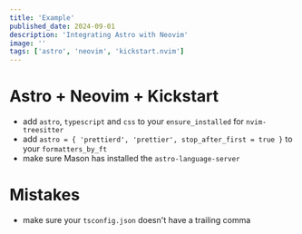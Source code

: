 ```yaml
---
title: 'Example'
published_date: 2024-09-01
description: 'Integrating Astro with Neovim'
image: ''
tags: ['astro', 'neovim', 'kickstart.nvim']
---
```


# Astro + Neovim + Kickstart

- add `astro`, `typescript` and `css` to your `ensure_installed` for `nvim-treesitter`
- add `astro = { 'prettierd', 'prettier', stop_after_first = true }` to your `formatters_by_ft`
- make sure Mason has installed the `astro-language-server`

# Mistakes

- make sure your `tsconfig.json` doesn't have a trailing comma

